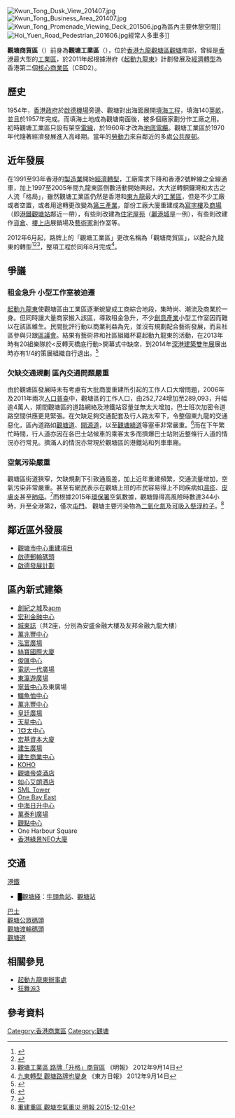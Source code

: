 [[File:Kwun_Tong_Dusk_View_201407.jpg|thumb]]
[[File:Kwun_Tong_Business_Area_201407.jpg|thumb]]
[[File:Kwun_Tong_Promenade_Viewing_Deck_201506.jpg|thumb]]為區內主要休憩空間]]
[[File:Hoi_Yuen_Road_Pedestrian_201606.jpg|thumb]]經常人多車多]]

'''觀塘商貿區'''（{{lang-en|'''Kwun Tong Business Area'''}}）前身為'''觀塘工業區'''（{{lang-en|'''Kwun Tong Industrial Area'''}}），位於[[香港|香港]][[九龍|九龍]][[觀塘區|觀塘區]][[觀塘|觀塘]]南部，曾經是[[香港|香港]]最大型的[[工業區|工業區]]，於2011年起根據港府《[[起動九龍東|起動九龍東]]》計劃發展及[[經濟轉型|經濟轉型]]為香港第二個[[核心商業區|核心商業區]]（CBD2）。

==歷史==
1954年，[[香港殖民地時期|香港政府]]於[[啟德機場|啟德機場]]旁邊、觀塘對出海面展開[[香港填海工程|填海工程]]，填海140[[英畝|英畝]]，並且於1957年完成。而填海土地成為觀塘南面後，被多個廠家劃分作工廠之用。初時觀塘工業區只設有架空[[電線|電線]]，於1960年才改為[[地底電纜|地底電纜]]。觀塘工業區於1970年代隨著經濟發展進入高峰期。當年的[[勞動力|勞動力]]來自鄰近的多處[[香港公共屋邨|公共屋邨]]。

==近年發展==
在1991至93年香港的[[製造業|製造業]]開始[[經濟轉型|經濟轉型]]，工廠需求下降和香港2號幹線之全線通車，加上1997至2005年間九龍東區倒數活動開始興起，大大逆轉銅鑼灣和太古之人流「格局」，雖然觀塘工業區仍然是香港和[[東九龍|東九龍]]最大的[[工業區|工業區]]，但是不少工廠或者空置，或者用途轉更改變為[[第三產業|第三產業]]，部份工廠大廈重建成為[[寫字樓|寫字樓]]及[[商場|商場]]（即[[港鐵|港鐵]][[觀塘站|觀塘站]]鄰近一帶），有些則改建為[[住宅|住宅]][[屋苑|屋苑]]（[[麗港城|麗港城]]是一例），有些則改建作[[貨倉|貨倉]]、[[樓上店|樓上店]]展銷場及[[藝術家|藝術家]]創作室等。

2012年6月起，路牌上的「觀塘工業區」更改名稱為「觀塘商貿區」，以配合九龍東的轉型<ref>{{web reference|URL=http://paper.wenweipo.com/2012/06/08/YO1206080015.htm|title=九龍東「起動」 觀塘先變商貿區|work=香港文匯報|year=2012年|date=8月20日|access-date=2012-08-20|archive-date=2016-03-04|archive-url=https://web.archive.org/web/20160304060642/http://paper.wenweipo.com/2012/06/08/YO1206080015.htm|dead-url=no}}</ref><ref>{{web reference|URL=http://www.districtcouncils.gov.hk/kt/doc/common/committee_meetings_doc/TTC/TTC_12.2012.pdf|title=建議更新現有路線指示標誌上「觀塘工業區」的名稱|work=區議會|year=2012年|date=8月20日|access-date=2012-12-26|archive-date=2014-03-27|archive-url=https://web.archive.org/web/20140327084252/http://www.districtcouncils.gov.hk/kt/doc/common/committee_meetings_doc/TTC/TTC_12.2012.pdf|dead-url=no}}</ref><ref>[https://archive.is/20130106082253/hk.news.yahoo.com/%E8%A7%80%E5%A1%98%E5%B7%A5%E6%A5%AD%E5%8D%80-%E8%B7%AF%E7%89%8C-%E5%8D%87%E6%A0%BC-%E5%95%86%E8%B2%BF%E5%8D%80-212434511.html 觀塘工業區 路牌「升格」商貿區] 《明報》 2012年9月14日</ref>，整項工程於同年8月完成<ref>[http://orientaldaily.on.cc/cnt/news/20120914/00176_055.html 九東轉型 觀塘路牌也變身] {{Wayback|url=http://orientaldaily.on.cc/cnt/news/20120914/00176_055.html |date=20160316015028 }} 《東方日報》 2012年9月14日</ref>。

==爭議==
===租金急升 小型工作室被迫遷===
[[起動九龍東|起動九龍東]]使觀塘區由工業區逐漸蛻變成工商綜合地段，集時尚、潮流及商業於一身。但同時讓大量商家搬入該區，導致租金急升，不少[[創意產業|創意產業]]小型工作室因而難以在該區維生。民間批評行動以商業利益為先，並沒有規劃配合藝術發展，而且社區參與只跟[[區議會|區議會]]。結果有藝術界和社區組織杯葛起動九龍東的活動，在2013年時有20組樂隊於<反轉天橋底行動>開幕式中缺席，到2014年[[深港建築雙年展|深港建築雙年展]]展出時亦有1/4的策展組織自行退出。<ref>{{Cite web |url=http://www.inmediahk.net/node/1032588a |title=起動九龍東十宗罪 活在觀塘 2015-03-20 |access-date=2016-03-06 |archive-date=2019-06-05 |archive-url=https://web.archive.org/web/20190605023833/http://www.inmediahk.net/node/1032588a |dead-url=no }}</ref>

===欠缺交通規劃 區內交通問題嚴重===
由於觀塘區發展時未有考慮有大批商廈重建所引起的工作人口大增問題，2006年及2011年兩次[[人口普查|人口普查]]中，觀塘區的工作人口，由252,724增加至289,093，升幅逾4萬人，期間觀塘區的道路網絡及港鐵站容量並無太大增加，巴士班次加密令道路空間供應更見緊張。在欠缺足夠交通配套及行人路太窄下，令整個東九龍的交通惡化，區內道路如[[觀塘道|觀塘道]]、[[開源道|開源道]]，以至[[觀塘繞道|觀塘繞道]]等塞車非常嚴重。<ref>{{Cite web |url=http://www.inmediahk.net/node/1019303 |title=起動九龍東 巴士無得郁？ 黃俊邦 香港獨立媒體 2013-11-29 |access-date=2016-03-06 |archive-date=2021-05-03 |archive-url=https://web.archive.org/web/20210503125533/http://www.inmediahk.net/node/1019303 |dead-url=no }}</ref>而在下午繁忙時間，行人道亦因在各巴士站候車的乘客太多而擠爆巴士站附近整條行人道的情況亦行常見。擠滿人的情況亦常現於觀塘區的港鐵站和列車車廂。

===空氣污染嚴重===
觀塘區街道狹窄，欠缺規劃下引致通風差，加上近年重建頻繁，交通流量增加，空氣污染非常嚴重。甚至有網民表示在觀塘上班的市民容易得上不同疾病如[[濕疹|濕疹]]、[[皮膚炎|皮膚炎]]甚至[[肺癌|肺癌]]。<ref>{{Cite web |url=https://www.weekendhk.com/1077672/weekspecial/%e8%a7%80%e5%a1%98%e8%bf%94%e5%b7%a5-%e6%89%93%e5%b7%a5%e4%bb%94-ctb02/ |title=觀塘返工血淚史！網民公認：觀塘是「地獄返工地點」 打工仔力數7宗罪｜網絡熱話5. 廢氣多空氣差 |access-date=2020-11-18 |archive-date=2020-12-03 |archive-url=https://web.archive.org/web/20201203231926/https://www.weekendhk.com/1077672/weekspecial/%E8%A7%80%E5%A1%98%E8%BF%94%E5%B7%A5-%E6%89%93%E5%B7%A5%E4%BB%94-ctb02/ |dead-url=no }}</ref>而根據2015年[[環境保護署_(香港)|環保署]]空氣數據，觀塘錄得高風險時數達344小時，升至全港第2，僅次[[屯門|屯門]]。
觀塘主要污染物為[[二氧化氮|二氧化氮]]及[[可吸入懸浮粒子|可吸入懸浮粒子]]。<ref>[http://news.mingpao.com/pns/dailynews/web_tc/article/20151201/s00002/14489070202413 重建重區 觀塘空氣重災 明報 2015-12-01]</ref>

==鄰近區外發展==
*[[觀塘市中心重建項目|觀塘市中心重建項目]]
*[[啟德郵輪碼頭|啟德郵輪碼頭]]
*[[啟德發展計劃|啟德發展計劃]]

==區內新式建築==
*[[創紀之城|創紀之城]]及[[apm_(香港)|apm]]
*[[宏利金融中心|宏利金融中心]]
*[[城東誌|城東誌]]（共2座，分別為安盛金融大樓及友邦金融九龍大樓）
*[[萬兆豐中心|萬兆豐中心]]
*[[泓富廣場|泓富廣場]]
*[[絲寶國際大廈|絲寶國際大廈]]
*[[俊匯中心|俊匯中心]]
*[[電訊一代廣場|電訊一代廣場]]
*[[東瀛遊廣場|東瀛遊廣場]]
*[[寧晉中心|寧晉中心]]及東廣場
*[[鱷魚恤中心|鱷魚恤中心]]
*[[萬兆豐中心|萬兆豐中心]]
*[[皇廷廣場|皇廷廣場]]
*[[天星中心|天星中心]]
*[[1亞太中心|1亞太中心]]
*[[宏基資本大廈|宏基資本大廈]]
*[[建生廣場|建生廣場]]
*[[建生商業中心|建生商業中心]]
*[[KOHO|KOHO]]
*[[觀塘帝盛酒店|觀塘帝盛酒店]]
*[[如心艾朗酒店|如心艾朗酒店]]
*[[SML_Tower|SML Tower]]
*[[One_Bay_East|One Bay East]]
*[[中海日升中心|中海日升中心]]
*[[萬泰利廣場|萬泰利廣場]]
*[[觀點中心|觀點中心]]
* One Harbour Square
*[[香港綠景NEO大廈|香港綠景NEO大廈]]
<!--*[[海濱匯|海濱匯]]
*[[豐樹中心|豐樹中心]]
*Two Harbour Square-->

==交通==
{{More|觀塘#交通}}
;[[港鐵|港鐵]]
*<font color="{{觀塘綫色彩}}">█</font>[[觀塘綫|觀塘綫]]：[[牛頭角站|牛頭角站]]、[[觀塘站|觀塘站]]
;[[巴士|巴士]]
;[[觀塘公眾碼頭|觀塘公眾碼頭]]
;[[觀塘渡輪碼頭|觀塘渡輪碼頭]]
;[[觀塘道|觀塘道]]

==相關參見==
*[[起動九龍東辦事處|起動九龍東辦事處]]
*[[狂舞派3|狂舞派3]]

==參考資料==
{{commonscat|Kwun Tong Industrial Area}}
<references/>

[[Category:香港商業區|Category:香港商業區]]
[[Category:觀塘|Category:觀塘]]